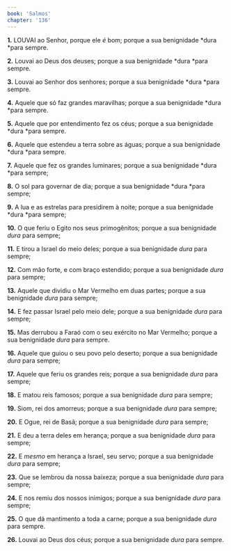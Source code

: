 ```yaml
---
book: 'Salmos'
chapter: '136'
---
```


**1.** LOUVAI ao Senhor, porque ele *é* bom; porque a sua benignidade *dura *para sempre.

**2.** Louvai ao Deus dos deuses; porque a sua benignidade *dura *para sempre.

**3.** Louvai ao Senhor dos senhores; porque a sua benignidade *dura *para sempre.

**4.** Aquele que só faz grandes maravilhas; porque a sua benignidade *dura *para sempre.

**5.** Aquele que por entendimento fez os céus; porque a sua benignidade *dura *para sempre.

**6.** Aquele que estendeu a terra sobre as águas; porque a sua benignidade *dura *para sempre.

**7.** Aquele que fez os grandes luminares; porque a sua benignidade *dura *para sempre;

**8.** O sol para governar de dia; porque a sua benignidade *dura *para sempre;

**9.** A lua e as estrelas para presidirem à noite; porque a sua benignidade *dura *para sempre;

**10.** O que feriu o Egito nos seus primogênitos; porque a sua benignidade *dura* para sempre;

**11.** E tirou a Israel do meio deles; porque a sua benignidade *dura* para sempre;

**12.** Com mão forte, e com braço estendido; porque a sua benignidade *dura* para sempre;

**13.** Aquele que dividiu o Mar Vermelho em duas partes; porque a sua benignidade *dura* para sempre;

**14.** E fez passar Israel pelo meio dele; porque a sua benignidade *dura* para sempre;

**15.** Mas derrubou a Faraó com o seu exército no Mar Vermelho; porque a sua benignidade *dura* para sempre.

**16.** Aquele que guiou o seu povo pelo deserto; porque a sua benignidade *dura* para sempre;

**17.** Aquele que feriu os grandes reis; porque a sua benignidade *dura* para sempre;

**18.** E matou reis famosos; porque a sua benignidade *dura* para sempre;

**19.** Siom, rei dos amorreus; porque a sua benignidade *dura* para sempre;

**20.** E Ogue, rei de Basã; porque a sua benignidade *dura* para sempre;

**21.** E deu a terra deles em herança; porque a sua benignidade *dura* para sempre;

**22.** E *mesmo* em herança a Israel, seu servo; porque a sua benignidade *dura* para sempre;

**23.** Que se lembrou da nossa baixeza; porque a sua benignidade *dura* para sempre;

**24.** E nos remiu dos nossos inimigos; porque a sua benignidade *dura* para sempre;

**25.** O que dá mantimento a toda a carne; porque a sua benignidade *dura* para sempre.

**26.** Louvai ao Deus dos céus; porque a sua benignidade *dura* para sempre.